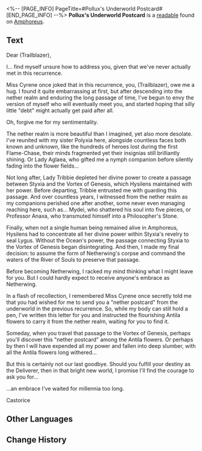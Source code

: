 <%-- [PAGE_INFO]
PageTitle=#Pollux's Underworld Postcard#
[END_PAGE_INFO] --%>
{{Readable Infobox
|id           = 584
|partIds      = 191923
|title        = 
|image        = Item Pollux's Underworld Postcard.png
|world        = Amphoreus
|parts        = 1
|author       = <!--to be added-->
|description  = A postcard from an acquaintance in the nether realm, seemingly carved onto a dragon scale. At the bottom is a long-withered Antila.
|part1        = Pollux's Underworld Postcard
|source1      = {{cx|Source missing}}
|characters   = Aglaea
|factions     = 
}}
'''Pollux's Underworld Postcard''' is a [[readable]] found on [[Amphoreus]].
<!--
==Location==
{{Map Embed|<map name>|<marker id>}}
-->
==Text==
Dear {{MC|m=Mr.|f=Miss}} (Trailblazer),

I... find myself unsure how to address you, given that we've never actually met in this recurrence.

Miss Cyrene once joked that in this recurrence, you, (Trailblazer), owe me a hug. I found it quite embarrassing at first, but after descending into the nether realm and enduring the long passage of time, I've begun to envy the version of myself who will eventually meet you, and started hoping that silly little "debt" might actually get paid after all.

Oh, forgive me for my sentimentality.

The nether realm is more beautiful than I imagined, yet also more desolate. I've reunited with my sister Polyxia here, alongside countless faces both known and unknown, like the hundreds of heroes lost during the first Flame-Chase, their minds fragmented yet their insignias still brilliantly shining. Or Lady Aglaea, who gifted me a nymph companion before silently fading into the flower fields...

Not long after, Lady Tribbie depleted her divine power to create a passage between Styxia and the Vortex of Genesis, which Hysilens maintained with her power. Before departing, Tribbie entrusted me with guarding this passage. And over countless years, I witnessed from the nether realm as my companions perished one after another, some never even managing reaching here, such as... Mydei, who shattered his soul into five pieces, or Professor Anaxa, who transmuted himself into a Philosopher's Stone.

Finally, when not a single human being remained alive in Amphoreus, Hysilens had to concentrate all her divine power within Styxia's revelry to seal Lygus. Without the Ocean's power, the passage connecting Styxia to the Vortex of Genesis began disintegrating. And then, I made my final decision: to assume the form of Netherwing's corpse and command the waters of the River of Souls to preserve that passage.

Before becoming Netherwing, I racked my mind thinking what I might leave for you. But I could hardly expect to receive anyone's embrace as Netherwing.

In a flash of recollection, I remembered Miss Cyrene once secretly told me that you had wished for me to send you a "nether postcard" from the underworld in the previous recurrence. So, while my body can still hold a pen, I've written this letter for you and instructed the flourishing Antila flowers to carry it from the nether realm, waiting for you to find it.

Someday, when you travel that passage to the Vortex of Genesis, perhaps you'll discover this "nether postcard" among the Antila flowers. Or perhaps by then I will have expended all my power and fallen into deep slumber, with all the Antila flowers long withered...

But this is certainly not our last goodbye. Should you fulfill your destiny as the Deliverer, then in that bright new world, I promise I'll find the courage to ask you for...

...an embrace I've waited for millennia too long.

Castorice

<!--
==Trivia==
* 
-->
==Other Languages==
{{Other Languages
|en   = Pollux's Underworld Postcard
|zhs  = 玻吕刻斯的冥信片
|zht  = 玻呂刻斯的冥信片
|ja   = ボリュクスの冥界幽便
|ko   = 폴룩스의 저승 엽서
|es   = Postal de Pólux desde el inframundo
|fr   = Carte postale de l'Au-delà de Pollux
|ru   = Загробная открытка от Полидевксии
|th   = ไปมรณาบัตรจาก Pollux
|vi   = Bưu Thiếp Âm Giới Của Pollux
|de   = Pollux’ Postkarte aus der Unterwelt
|id   = Kartu Pos Dunia Kematian dari Pollux
|pt   = Cartão Postal do Mundo Inferior de Pollux
}}

==Change History==
{{Change History|3.5}}